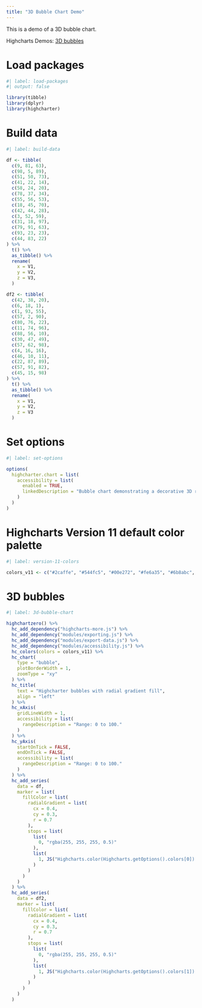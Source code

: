 ```yaml
---
title: "3D Bubble Chart Demo"
---
```


This is a demo of a 3D bubble chart.

Highcharts Demos: [3D bubbles](https://www.highcharts.com/demo/bubble-3d)

# Load packages

```r
#| label: load-packages
#| output: false

library(tibble)
library(dplyr)
library(highcharter)
```

# Build data

```r
#| label: build-data

df <- tibble(
  c(9, 81, 63),
  c(98, 5, 89),
  c(51, 50, 73),
  c(41, 22, 14),
  c(58, 24, 20),
  c(78, 37, 34),
  c(55, 56, 53),
  c(18, 45, 70),
  c(42, 44, 28),
  c(3, 52, 59),
  c(31, 18, 97),
  c(79, 91, 63),
  c(93, 23, 23),
  c(44, 83, 22)
) %>% 
  t() %>% 
  as_tibble() %>% 
  rename(
    x = V1, 
    y = V2, 
    z = V3,
  )

df2 <- tibble(
  c(42, 38, 20),
  c(6, 18, 1),
  c(1, 93, 55),
  c(57, 2, 90),
  c(80, 76, 22),
  c(11, 74, 96),
  c(88, 56, 10),
  c(30, 47, 49),
  c(57, 62, 98),
  c(4, 16, 16),
  c(46, 10, 11),
  c(22, 87, 89),
  c(57, 91, 82),
  c(45, 15, 98)
) %>% 
  t() %>% 
  as_tibble() %>% 
  rename(
    x = V1, 
    y = V2, 
    z = V3
  )
```

# Set options

```r
#| label: set-options

options(
  highcharter.chart = list(
    accessibility = list(
      enabled = TRUE,
      linkedDescription = "Bubble chart demonstrating a decorative 3D rendering effect using gradient fills on the bubbles."
    )
  )
)
```

# Highcharts Version 11 default color palette

```r
#| label: version-11-colors

colors_v11 <- c("#2caffe", "#544fc5", "#00e272", "#fe6a35", "#6b8abc", "#d568fb", "#2ee0ca", "#fa4b42", "#feb56a", "#91e8e1")
```

# 3D bubbles

```r
#| label: 3d-bubble-chart

highchartzero() %>% 
  hc_add_dependency("highcharts-more.js") %>% 
  hc_add_dependency("modules/exporting.js") %>% 
  hc_add_dependency("modules/export-data.js") %>% 
  hc_add_dependency("modules/accessibility.js") %>% 
  hc_colors(colors = colors_v11) %>% 
  hc_chart(
    type = "bubble",
    plotBorderWidth = 1,
    zoomType = "xy"
  ) %>% 
  hc_title(
    text = "Highcharter bubbles with radial gradient fill",
    align = "left"
  ) %>% 
  hc_xAxis(
    gridLineWidth = 1,
    accessibility = list(
      rangeDescription = "Range: 0 to 100."
    )
  ) %>% 
  hc_yAxis(
    startOnTick = FALSE,
    endOnTick = FALSE,
    accessibility = list(
      rangeDescription = "Range: 0 to 100."
    )
  ) %>% 
  hc_add_series(
    data = df,
    marker = list(
      fillColor = list(
        radialGradient = list(
          cx = 0.4,
          cy = 0.3,
          r = 0.7
        ),
        stops = list(
          list(
            0, "rgba(255, 255, 255, 0.5)"
          ),
          list(
            1, JS("Highcharts.color(Highcharts.getOptions().colors[0]).setOpacity(0.5).get('rgba')")
          )
        )
      )
    )
  ) %>% 
  hc_add_series(
    data = df2,
    marker = list(
      fillColor = list(
        radialGradient = list(
          cx = 0.4,
          cy = 0.3,
          r = 0.7
        ),
        stops = list(
          list(
            0, "rgba(255, 255, 255, 0.5)"
          ),
          list(
            1, JS("Highcharts.color(Highcharts.getOptions().colors[1]).setOpacity(0.5).get('rgba')")
          )
        )
      )
    )
  )
```
